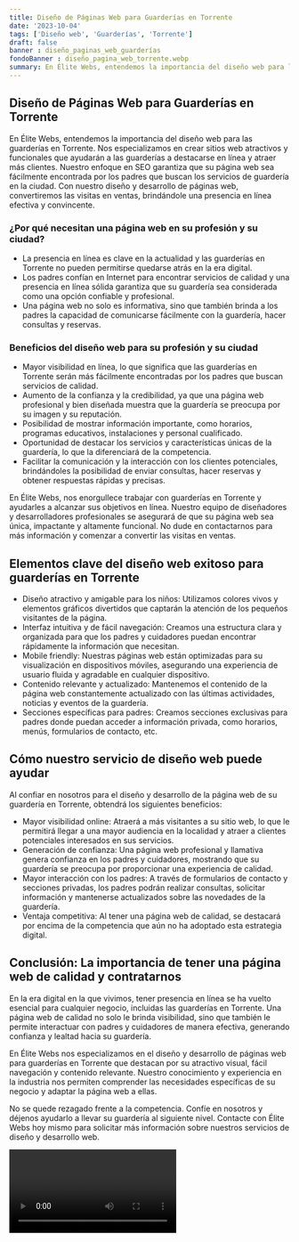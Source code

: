 ```yaml
---
title: Diseño de Páginas Web para Guarderías en Torrente
date: '2023-10-04'
tags: ['Diseño web', 'Guarderías', 'Torrente']
draft: false
banner : diseño_paginas_web_guarderías
fondoBanner : diseño_pagina_web_torrente.webp
summary: En Élite Webs, entendemos la importancia del diseño web para las guarderías en Torrente. Nos especializamos en crear sitios web atractivos y funcionales que ayudarán a las guarderías a destacarse en línea y atraer más clientes. Nuestro enfoque en SEO garantiza que su página web sea fácilmente encontrada por los padres que buscan los servicios de guardería en la ciudad. Con nuestro diseño y desarrollo de páginas web, convertiremos las visitas en ventas, brindándole una presencia en línea efectiva y convincente.
---
```


## Diseño de Páginas Web para Guarderías en Torrente

En Élite Webs, entendemos la importancia del diseño web para las guarderías en Torrente. Nos especializamos en crear sitios web atractivos y funcionales que ayudarán a las guarderías a destacarse en línea y atraer más clientes. Nuestro enfoque en SEO garantiza que su página web sea fácilmente encontrada por los padres que buscan los servicios de guardería en la ciudad. Con nuestro diseño y desarrollo de páginas web, convertiremos las visitas en ventas, brindándole una presencia en línea efectiva y convincente.

### ¿Por qué necesitan una página web en su profesión y su ciudad?

- La presencia en línea es clave en la actualidad y las guarderías en Torrente no pueden permitirse quedarse atrás en la era digital.
- Los padres confían en Internet para encontrar servicios de calidad y una presencia en línea sólida garantiza que su guardería sea considerada como una opción confiable y profesional.
- Una página web no solo es informativa, sino que también brinda a los padres la capacidad de comunicarse fácilmente con la guardería, hacer consultas y reservas.

### Beneficios del diseño web para su profesión y su ciudad

- Mayor visibilidad en línea, lo que significa que las guarderías en Torrente serán más fácilmente encontradas por los padres que buscan servicios de calidad.
- Aumento de la confianza y la credibilidad, ya que una página web profesional y bien diseñada muestra que la guardería se preocupa por su imagen y su reputación.
- Posibilidad de mostrar información importante, como horarios, programas educativos, instalaciones y personal cualificado.
- Oportunidad de destacar los servicios y características únicas de la guardería, lo que la diferenciará de la competencia.
- Facilitar la comunicación y la interacción con los clientes potenciales, brindándoles la posibilidad de enviar consultas, hacer reservas y obtener respuestas rápidas y precisas.

En Élite Webs, nos enorgullece trabajar con guarderías en Torrente y ayudarles a alcanzar sus objetivos en línea. Nuestro equipo de diseñadores y desarrolladores profesionales se asegurará de que su página web sea única, impactante y altamente funcional. No dude en contactarnos para más información y comenzar a convertir las visitas en ventas.

<GifSeo />

<Cta />

## Elementos clave del diseño web exitoso para guarderías en Torrente

- Diseño atractivo y amigable para los niños: Utilizamos colores vivos y elementos gráficos divertidos que captarán la atención de los pequeños visitantes de la página.
- Interfaz intuitiva y de fácil navegación: Creamos una estructura clara y organizada para que los padres y cuidadores puedan encontrar rápidamente la información que necesitan.
- Mobile friendly: Nuestras páginas web están optimizadas para su visualización en dispositivos móviles, asegurando una experiencia de usuario fluida y agradable en cualquier dispositivo.
- Contenido relevante y actualizado: Mantenemos el contenido de la página web constantemente actualizado con las últimas actividades, noticias y eventos de la guardería.
- Secciones específicas para padres: Creamos secciones exclusivas para padres donde puedan acceder a información privada, como horarios, menús, formularios de contacto, etc.

## Cómo nuestro servicio de diseño web puede ayudar

Al confiar en nosotros para el diseño y desarrollo de la página web de su guardería en Torrente, obtendrá los siguientes beneficios:

- Mayor visibilidad online: Atraerá a más visitantes a su sitio web, lo que le permitirá llegar a una mayor audiencia en la localidad y atraer a clientes potenciales interesados en sus servicios.
- Generación de confianza: Una página web profesional y llamativa genera confianza en los padres y cuidadores, mostrando que su guardería se preocupa por proporcionar una experiencia de calidad.
- Mayor interacción con los padres: A través de formularios de contacto y secciones privadas, los padres podrán realizar consultas, solicitar información y mantenerse actualizados sobre las novedades de la guardería.
- Ventaja competitiva: Al tener una página web de calidad, se destacará por encima de la competencia que aún no ha adoptado esta estrategia digital.

## Conclusión: La importancia de tener una página web de calidad y contratarnos

En la era digital en la que vivimos, tener presencia en línea se ha vuelto esencial para cualquier negocio, incluidas las guarderías en Torrente. Una página web de calidad no solo le brinda visibilidad, sino que también le permite interactuar con padres y cuidadores de manera efectiva, generando confianza y lealtad hacia su guardería.

En Élite Webs nos especializamos en el diseño y desarrollo de páginas web para guarderías en Torrente que destacan por su atractivo visual, fácil navegación y contenido relevante. Nuestro conocimiento y experiencia en la industria nos permiten comprender las necesidades específicas de su negocio y adaptar la página web a ellas.

No se quede rezagado frente a la competencia. Confíe en nosotros y déjenos ayudarlo a llevar su guardería al siguiente nivel. Contacte con Élite Webs hoy mismo para solicitar más información sobre nuestros servicios de diseño y desarrollo web.

<Video />

<CtaBot job='Guarderías' city='Torrente'/>

<Gmaps query='Torrente+españa+maps' />